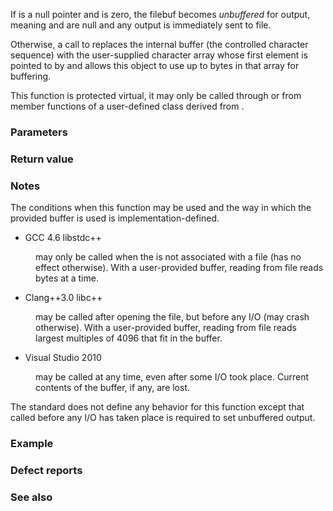 {{cpp/io/basic_filebuf/title|setbuf}}
{{cpp/io/basic_filebuf/navbar}}
{{ddcl|
protected:
virtual std::basic_streambuf&lt;CharT, Traits&gt;* setbuf( char_type* s, std::streamsize n )
}}

If {{c|s}} is a null pointer and {{c|n}} is zero, the filebuf becomes ''unbuffered'' for output, meaning {{tt|pbase()}} and {{tt|pptr()}} are null and any output is immediately sent to file.

Otherwise, a call to {{tt|setbuf()}} replaces the internal buffer (the controlled character sequence) with the user-supplied character array whose first element is pointed to by {{c|s}} and allows this {{lc|std::basic_filebuf}} object to use up to {{c|n}} bytes in that array for buffering.

This function is protected virtual, it may only be called through {{tt|pubsetbuf()}} or from member functions of a user-defined class derived from {{tt|std::basic_filebuf}}.

===Parameters===
{{par begin}}
{{par|s|pointer to the first {{tt|CharT}} in the user-provided buffer or null}}
{{par|n|the number of {{tt|CharT}} elements in the user-provided buffer or zero}}
{{par end}}

===Return value===
{{c|this}}

===Notes===
The conditions when this function may be used and the way in which the provided buffer is used is implementation-defined.

* GCC 4.6 libstdc++
: {{tt|setbuf()}} may only be called when the {{lc|std::basic_filebuf}} is not associated with a file (has no effect otherwise). With a user-provided buffer, reading from file reads {{tt|n-1}} bytes at a time.
* Clang++3.0 libc++
: {{tt|setbuf()}} may be called after opening the file, but before any I/O (may crash otherwise). With a user-provided buffer, reading from file reads largest multiples of 4096 that fit in the buffer. 
* Visual Studio 2010 
: {{tt|setbuf()}} may be called at any time, even after some I/O took place. Current contents of the buffer, if any, are lost.

The standard does not define any behavior for this function except that {{c|setbuf(0, 0)}} called before any I/O has taken place is required to set unbuffered output.

===Example===
{{example
|Provides a 10k buffer for reading. On linux, the strace utility may be used to observe the actual number of bytes read.
|code=
#include &lt;fstream&gt;
#include &lt;iostream&gt;
#include &lt;string&gt;

int main()
{
    int cnt = 0;
    std::ifstream file;
    char buf[10241];
    
    file.rdbuf()-&gt;pubsetbuf(buf, sizeof buf);
    file.open("/usr/share/dict/words");
    
    for (std::string line; getline(file, line);)
        ++cnt;
    std::cout &lt;&lt; cnt &lt;&lt; '\n';
}
|p=true
|output=
356010
}}

===Defect reports===
{{dr list begin}}
{{dr list item|wg=lwg|dr=173|std=C++98|before=the type of {{c|n}} was misspecified as {{c|int}}|after=corrected to {{lc|std::streamsize}}}}
{{dr list end}}

===See also===
{{dsc begin}}
{{dsc inc|cpp/io/basic_streambuf/dsc pubsetbuf|mem=std::basic_streambuf}}
{{dsc inc|cpp/io/c/dsc setvbuf}}
{{dsc end}}

{{langlinks|de|es|fr|it|ja|pt|ru|zh}}
